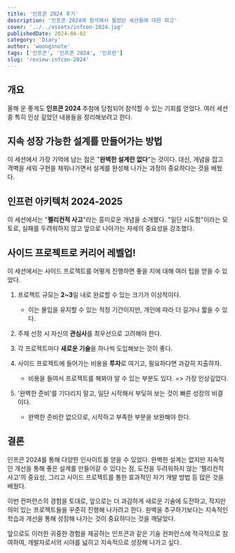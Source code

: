 ```yaml
---
title: '인프콘 2024 후기'
description: '인프콘 2024에 참석해서 들었던 세션들에 대한 회고'
cover: '../../assets/infcon-2024.jpg'
publishedDate: 2024-08-02
category: 'Diary'
author: 'woongsnote'
tags: ['인프콘', '인프콘 2024', '인프런']
slug: 'review-infcon-2024'
---
```


## 개요

올해 운 좋게도 **인프콘 2024** 추첨에 당첨되어 참석할 수 있는 기회를 얻었다. 여러 세션 중 특히 인상 깊었던 내용들을 정리해보려고 한다.

## 지속 성장 가능한 설계를 만들어가는 방법

이 세션에서 가장 기억에 남는 점은 "**완벽한 설계란 없다**"는 것이다. 대신, 개념을 잡고 격벽을 세워 구현을 채워나가면서 설계를 완성해 나가는 과정이 중요하다는 것을 배웠다.
  
## 인프런 아키텍처 2024-2025

이 세션에서는 "**펠리컨적 사고**"라는 흥미로운 개념을 소개했다. "일단 시도함"이라는 모토로, 실패를 두려워하지 않고 앞으로 나아가는 자세의 중요성을 강조했다.

## 사이드 프로젝트로 커리어 레벨업!

이 세션에서는 사이드 프로젝트를 어떻게 진행하면 좋을 지에 대해 여러 팁을 얻을 수 있었다.

1. 프로젝트 규모는 **2~3**일 내로 완료할 수 있는 크기가 이상적이다.

   - 이는 몰입을 유지할 수 있는 적정 기간이지만, 개인에 따라 더 길거나 짧을 수 있다.

2. 주제 선정 시 자신의 **관심사**를 최우선으로 고려해야 한다.

3. 각 프로젝트마다 **새로운 기술**을 하나씩 도입해보는 것이 좋다.

4. 사이드 프로젝트에 들어가는 비용을 **투자**로 여기고, 필요하다면 과감히 지출하자.

   - 비용을 들여서 프로젝트를 해봐야 알 수 있는 부분도 있다. => 가장 인상깊었다.

5. '완벽한 준비'를 기다리지 말고, 일단 시작해서 부딪혀 보는 것이 빠른 성장의 비결이다.

    - 완벽한 준비란 없으므로, 시작하고 부족한 부분을 보완해야 한다.

## 결론

인프콘 2024를 통해 다양한 인사이트를 얻을 수 있었다. 완벽한 설계는 없지만 지속적인 개선을 통해 좋은 설계를 만들어갈 수 있다는 점, 도전을 두려워하지 않는 '펠리컨적 사고'의 중요성, 그리고 사이드 프로젝트를 통한 효과적인 자기 개발 방법 등 많은 것을 배웠다.

이번 컨퍼런스의 경험을 토대로, 앞으로는 더 과감하게 새로운 기술에 도전하고, 작지만 의미 있는 프로젝트들을 꾸준히 진행해 나가려고 한다. 완벽을 추구하기보다는 지속적인 학습과 개선을 통해 성장해 나가는 것이 중요하다는 것을 깨달았다.

앞으로도 이러한 귀중한 경험을 제공하는 인프콘과 같은 기술 컨퍼런스에 적극적으로 참여하여, 개발자로서의 시야를 넓히고 지속적으로 성장해 나가고 싶다.
